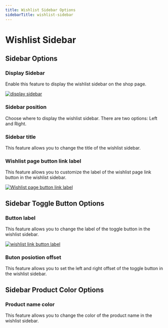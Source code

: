 ```yaml
---
title: Wishlist Sidebar Options
sidebarTitle: wishlist-sidebar
---
```


# Wishlist Sidebar

## Sidebar Options

### Display Sidebar

Enable this feature to display the wishlist sidebar on the shop page.

[![display sidebar](/products/wishlist/wishlist-sidebar.png)](/products/wishlist/wishlist-sidebar.png)

### Sidebar position

Choose where to display the wishlist sidebar. There are two options: Left and Right.

### Sidebar title

This feature allows you to change the title of the wishlist sidebar.


### Wishlist page button link label

This feature allows you to customize the label of the wishlist page link button in the wishlist sidebar.

[![Wishlist page button link label](/products/wishlist/wishlist-link-button.png)](/products/wishlist/wishlist-link-button.png)


## Sidebar Toggle Button Options

### Button label

This feature allows you to change the label of the toggle button in the wishlist sidebar.


[![wishlist link button label](/products/wishlist/sidebar-toggle-button-label.png)](/products/wishlist/sidebar-toggle-button-label.png)


### Buton posiotion offset

This feature allows you to set the left and right offset of the toggle button in the wishlist sidebar.



## Sidebar Product Color Options

###  Product name color

This feature allows you to change the color of the product name in the wishlist sidebar.